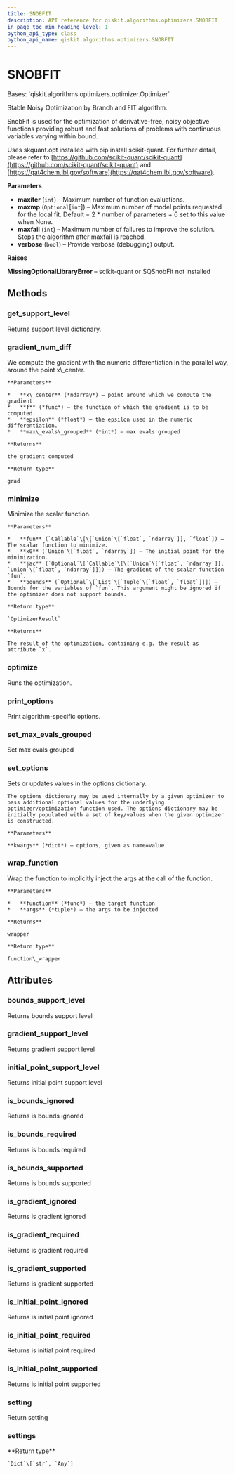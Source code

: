 ```yaml
---
title: SNOBFIT
description: API reference for qiskit.algorithms.optimizers.SNOBFIT
in_page_toc_min_heading_level: 1
python_api_type: class
python_api_name: qiskit.algorithms.optimizers.SNOBFIT
---
```


# SNOBFIT

<Class id="qiskit.algorithms.optimizers.SNOBFIT" github="https://github.com/qiskit/qiskit/tree/stable/0.20/qiskit/algorithms/optimizers/snobfit.py" signature="SNOBFIT(maxiter=1000, maxfail=10, maxmp=None, verbose=False)">
  Bases: `qiskit.algorithms.optimizers.optimizer.Optimizer`

  Stable Noisy Optimization by Branch and FIT algorithm.

  SnobFit is used for the optimization of derivative-free, noisy objective functions providing robust and fast solutions of problems with continuous variables varying within bound.

  Uses skquant.opt installed with pip install scikit-quant. For further detail, please refer to [https://github.com/scikit-quant/scikit-quant](https://github.com/scikit-quant/scikit-quant) and [https://qat4chem.lbl.gov/software](https://qat4chem.lbl.gov/software).

  **Parameters**

  *   **maxiter** (`int`) – Maximum number of function evaluations.
  *   **maxmp** (`Optional`\[`int`]) – Maximum number of model points requested for the local fit. Default = 2 \* number of parameters + 6 set to this value when None.
  *   **maxfail** (`int`) – Maximum number of failures to improve the solution. Stops the algorithm after maxfail is reached.
  *   **verbose** (`bool`) – Provide verbose (debugging) output.

  **Raises**

  **MissingOptionalLibraryError** – scikit-quant or SQSnobFit not installed

  ## Methods

  ### get\_support\_level

  <Function id="qiskit.algorithms.optimizers.SNOBFIT.get_support_level" signature="SNOBFIT.get_support_level()">
    Returns support level dictionary.
  </Function>

  ### gradient\_num\_diff

  <Function id="qiskit.algorithms.optimizers.SNOBFIT.gradient_num_diff" signature="static SNOBFIT.gradient_num_diff(x_center, f, epsilon, max_evals_grouped=1)">
    We compute the gradient with the numeric differentiation in the parallel way, around the point x\_center.

    **Parameters**

    *   **x\_center** (*ndarray*) – point around which we compute the gradient
    *   **f** (*func*) – the function of which the gradient is to be computed.
    *   **epsilon** (*float*) – the epsilon used in the numeric differentiation.
    *   **max\_evals\_grouped** (*int*) – max evals grouped

    **Returns**

    the gradient computed

    **Return type**

    grad
  </Function>

  ### minimize

  <Function id="qiskit.algorithms.optimizers.SNOBFIT.minimize" signature="SNOBFIT.minimize(fun, x0, jac=None, bounds=None)">
    Minimize the scalar function.

    **Parameters**

    *   **fun** (`Callable`\[\[`Union`\[`float`, `ndarray`]], `float`]) – The scalar function to minimize.
    *   **x0** (`Union`\[`float`, `ndarray`]) – The initial point for the minimization.
    *   **jac** (`Optional`\[`Callable`\[\[`Union`\[`float`, `ndarray`]], `Union`\[`float`, `ndarray`]]]) – The gradient of the scalar function `fun`.
    *   **bounds** (`Optional`\[`List`\[`Tuple`\[`float`, `float`]]]) – Bounds for the variables of `fun`. This argument might be ignored if the optimizer does not support bounds.

    **Return type**

    `OptimizerResult`

    **Returns**

    The result of the optimization, containing e.g. the result as attribute `x`.
  </Function>

  ### optimize

  <Function id="qiskit.algorithms.optimizers.SNOBFIT.optimize" signature="SNOBFIT.optimize(num_vars, objective_function, gradient_function=None, variable_bounds=None, initial_point=None)">
    Runs the optimization.
  </Function>

  ### print\_options

  <Function id="qiskit.algorithms.optimizers.SNOBFIT.print_options" signature="SNOBFIT.print_options()">
    Print algorithm-specific options.
  </Function>

  ### set\_max\_evals\_grouped

  <Function id="qiskit.algorithms.optimizers.SNOBFIT.set_max_evals_grouped" signature="SNOBFIT.set_max_evals_grouped(limit)">
    Set max evals grouped
  </Function>

  ### set\_options

  <Function id="qiskit.algorithms.optimizers.SNOBFIT.set_options" signature="SNOBFIT.set_options(**kwargs)">
    Sets or updates values in the options dictionary.

    The options dictionary may be used internally by a given optimizer to pass additional optional values for the underlying optimizer/optimization function used. The options dictionary may be initially populated with a set of key/values when the given optimizer is constructed.

    **Parameters**

    **kwargs** (*dict*) – options, given as name=value.
  </Function>

  ### wrap\_function

  <Function id="qiskit.algorithms.optimizers.SNOBFIT.wrap_function" signature="static SNOBFIT.wrap_function(function, args)">
    Wrap the function to implicitly inject the args at the call of the function.

    **Parameters**

    *   **function** (*func*) – the target function
    *   **args** (*tuple*) – the args to be injected

    **Returns**

    wrapper

    **Return type**

    function\_wrapper
  </Function>

  ## Attributes

  ### bounds\_support\_level

  <Attribute id="qiskit.algorithms.optimizers.SNOBFIT.bounds_support_level" name="bounds_support_level">
    Returns bounds support level
  </Attribute>

  ### gradient\_support\_level

  <Attribute id="qiskit.algorithms.optimizers.SNOBFIT.gradient_support_level" name="gradient_support_level">
    Returns gradient support level
  </Attribute>

  ### initial\_point\_support\_level

  <Attribute id="qiskit.algorithms.optimizers.SNOBFIT.initial_point_support_level" name="initial_point_support_level">
    Returns initial point support level
  </Attribute>

  ### is\_bounds\_ignored

  <Attribute id="qiskit.algorithms.optimizers.SNOBFIT.is_bounds_ignored" name="is_bounds_ignored">
    Returns is bounds ignored
  </Attribute>

  ### is\_bounds\_required

  <Attribute id="qiskit.algorithms.optimizers.SNOBFIT.is_bounds_required" name="is_bounds_required">
    Returns is bounds required
  </Attribute>

  ### is\_bounds\_supported

  <Attribute id="qiskit.algorithms.optimizers.SNOBFIT.is_bounds_supported" name="is_bounds_supported">
    Returns is bounds supported
  </Attribute>

  ### is\_gradient\_ignored

  <Attribute id="qiskit.algorithms.optimizers.SNOBFIT.is_gradient_ignored" name="is_gradient_ignored">
    Returns is gradient ignored
  </Attribute>

  ### is\_gradient\_required

  <Attribute id="qiskit.algorithms.optimizers.SNOBFIT.is_gradient_required" name="is_gradient_required">
    Returns is gradient required
  </Attribute>

  ### is\_gradient\_supported

  <Attribute id="qiskit.algorithms.optimizers.SNOBFIT.is_gradient_supported" name="is_gradient_supported">
    Returns is gradient supported
  </Attribute>

  ### is\_initial\_point\_ignored

  <Attribute id="qiskit.algorithms.optimizers.SNOBFIT.is_initial_point_ignored" name="is_initial_point_ignored">
    Returns is initial point ignored
  </Attribute>

  ### is\_initial\_point\_required

  <Attribute id="qiskit.algorithms.optimizers.SNOBFIT.is_initial_point_required" name="is_initial_point_required">
    Returns is initial point required
  </Attribute>

  ### is\_initial\_point\_supported

  <Attribute id="qiskit.algorithms.optimizers.SNOBFIT.is_initial_point_supported" name="is_initial_point_supported">
    Returns is initial point supported
  </Attribute>

  ### setting

  <Attribute id="qiskit.algorithms.optimizers.SNOBFIT.setting" name="setting">
    Return setting
  </Attribute>

  ### settings

  <Attribute id="qiskit.algorithms.optimizers.SNOBFIT.settings" name="settings">
    **Return type**

    `Dict`\[`str`, `Any`]
  </Attribute>
</Class>

